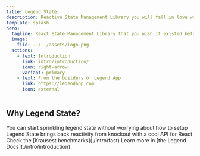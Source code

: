 ```yaml
---
title: Legend State
description: Reactive State Management Library you will fall in love with
template: splash
hero:
  tagline: React State Management Library that you wish it existed before
  image:
    file: ../../assets/logo.png
  actions:
    - text: Introduction
      link: intro/introduction/
      icon: right-arrow
      variant: primary
    - text: From the builders of Legend App
      link: https://legendapp.com
      icon: external
---
```



## Why Legend State?

<CardGrid stagger>
  <Card title="Easy to Use" icon="pencil">
    You can start sprinkling legend state without worrying about how to setup
  </Card>
  <Card title="Built for the New Era" icon="add-document">
    Legend State brings back reactivity from knockout with a cool API for React
  </Card>
  <Card title="Blazingly Fast" icon="setting">
    Check the [Krausest benchmarks](./intro/fast)
  </Card>
  <Card title="Read the docs" icon="open-book">
    Learn more in [the Legend Docs](./intro/introduction).
  </Card>
</CardGrid>

